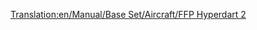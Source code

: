 [[Translation:en/Manual/Base Set/Aircraft/FFP Hyperdart 2]]
{{en/Manual/Base Set/Aircraft/Aircraft|Cost=$77,928
|Speed=2,330 kph (1,448 MPH)
|Annual=$9,000
|Designed=2031
|Lifespan=25
|Capacity=85 passengers & 45 bags of mail
|Description=A fictional and futuristic plane apparently build by FFP/BAC Aerospatial
|Real-life=Fictional
}}